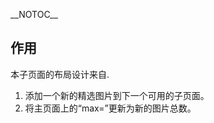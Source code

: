 __NOTOC__
== 作用 ==
本子页面的布局设计来自{{tl|Selected picture}}.
# 添加一个新的精选图片到下一个可用的子页面。
# 将主页面上{{tl|Random portal component}}的“max=”更新为新的图片总数。

{{purgepage}}
{{Numbered subpages}}
{{purgepage}}<noinclude>[[Category:Sony_PlayStation_portal|{{SUBPAGENAME}}]]</noinclude>